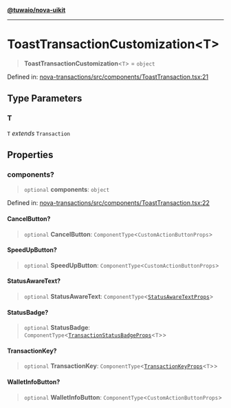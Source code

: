 [**@tuwaio/nova-uikit**](../../../README.md)

***

# ToastTransactionCustomization\<T\>

> **ToastTransactionCustomization**\<`T`\> = `object`

Defined in: [nova-transactions/src/components/ToastTransaction.tsx:21](https://github.com/TuwaIO/nova-uikit/blob/2a0be00fbbc0857c12e6df213bbe8a730f821f58/packages/nova-transactions/src/components/ToastTransaction.tsx#L21)

## Type Parameters

### T

`T` *extends* `Transaction`

## Properties

### components?

> `optional` **components**: `object`

Defined in: [nova-transactions/src/components/ToastTransaction.tsx:22](https://github.com/TuwaIO/nova-uikit/blob/2a0be00fbbc0857c12e6df213bbe8a730f821f58/packages/nova-transactions/src/components/ToastTransaction.tsx#L22)

#### CancelButton?

> `optional` **CancelButton**: `ComponentType`\<`CustomActionButtonProps`\>

#### SpeedUpButton?

> `optional` **SpeedUpButton**: `ComponentType`\<`CustomActionButtonProps`\>

#### StatusAwareText?

> `optional` **StatusAwareText**: `ComponentType`\<[`StatusAwareTextProps`](StatusAwareTextProps.md)\>

#### StatusBadge?

> `optional` **StatusBadge**: `ComponentType`\<[`TransactionStatusBadgeProps`](TransactionStatusBadgeProps.md)\<`T`\>\>

#### TransactionKey?

> `optional` **TransactionKey**: `ComponentType`\<[`TransactionKeyProps`](TransactionKeyProps.md)\<`T`\>\>

#### WalletInfoButton?

> `optional` **WalletInfoButton**: `ComponentType`\<`CustomActionButtonProps`\>

